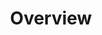 ---
title: 'Overview'
description: 'Mintlify gives you complete control over the look and feel of your documentation using the docs.json file'
icon: 'layers'
---
